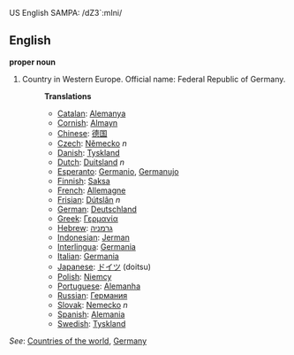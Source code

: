 US English SAMPA: /dZ3`:mIni/
==English==
'''proper noun'''

# Country in Western Europe. Official name: Federal Republic of Germany.
#:'''Translations'''
#:*[[Catalan]]: [[Alemanya]]
#:*[[Cornish]]: [[Almayn]]
#:*[[Chinese]]: [[德国]]
#:*[[Czech]]: [[Německo]] ''n''
#:*[[Danish]]: [[Tyskland]]
#:*[[Dutch]]: [[Duitsland]] ''n''
#:*[[Esperanto]]: [[Germanio]], [[Germanujo]]
#:*[[Finnish]]: [[Saksa]]
#:*[[French]]: [[Allemagne]]
#:*[[Frisian]]: [[Dútslân]] ''n''
#:*[[German]]: [[Deutschland]]
#:*[[Greek]]: [[Γερμανία]]
#:*[[Hebrew]]: [[גרמניה]]
#:*[[Indonesian]]: [[Jerman]]
#:*[[Interlingua]]: [[Germania]]
#:*[[Italian]]: [[Germania]]
#:*[[Japanese]]: [[ドイツ]] (doitsu)
#:*[[Polish]]: [[Niemcy]]
#:*[[Portuguese]]: [[Alemanha]]
#:*[[Russian]]: [[Германия]]
#:*[[Slovak]]: [[Nemecko]] ''n''
#:*[[Spanish]]: [[Alemania]]
#:*[[Swedish]]: [[Tyskland]]

''See'': [[Countries of the world]], [[w:Germany|Germany]]